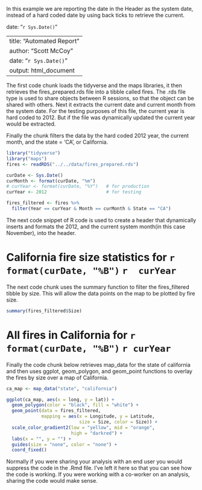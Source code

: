 In this example we are reporting the date in the Header as the system date, instead of a hard coded date by using back ticks to retrieve the current. 

date: "`r Sys.Date()`" 

---
title: "Automated Report"
author: "Scott McCoy"
date: "`r Sys.Date()`"
output: html_document
---
The first code chunk loads the tidyverse and the maps libraries, it then retrieves the fires_prepared.rds file into a tibble called fires. The .rds file type is used to share objects between R sessions, so that the object can be shared with others.
Next it extracts the current date and current month from the system date. For the testing purposes of this file, the current year is hard coded to 2012. But if the  file was dynamically updated the current year would be extracted.

Finally the chunk filters the data by the hard coded 2012 year, the current month, and the state = 'CA', or California.  

```r
library("tidyverse")
library("maps")
fires <- readRDS("../../data/fires_prepared.rds")

curDate <- Sys.Date()
curMonth <- format(curDate, "%m")
# curYear <- format(curDate, "%Y")   # for production
curYear <- 2012                      # for testing

fires_filtered <- fires %>% 
  filter(Year == curYear & Month == curMonth & State == "CA")
```


The next code snippet of R code is used to create a header that dynamically inserts and formats the 2012, and the current system month(in this case November), into the header.

# California fire size statistics for `r format(curDate, "%B")` `r 
curYear`

The next code chunk uses the summary function to filter the fires_filtered tibble by size. This will allow the data points on the map to be plotted by fire size.  

```r
summary(fires_filtered$Size)
```

# All fires in California for `r format(curDate, "%B")` `r curYear`


Finally the code chunk below retrieves map_data for the state of california and then uses ggplot, geom_polygon, and geom_point functions to overlay the fires by size over a map of California. 

```r
ca_map <- map_data("state", "california")

ggplot(ca_map, aes(x = long, y = lat)) + 
  geom_polygon(color = "black", fill = "white") +
  geom_point(data = fires_filtered, 
             mapping = aes(x = Longitude, y = Latitude, 
                           size = Size, color = Size)) +
  scale_color_gradient2(low = "yellow", mid = "orange", 
                        high = "darkred") +
  labs(x = "", y = "") +
  guides(size = "none", color = "none") +
  coord_fixed()
```

Normally if you were sharing your analysis with an end user you would suppress the code in the .Rmd file. I've left it here so that you can see how the code is working. If you were working with a co-worker on an analysis, sharing the code would make sense. 
